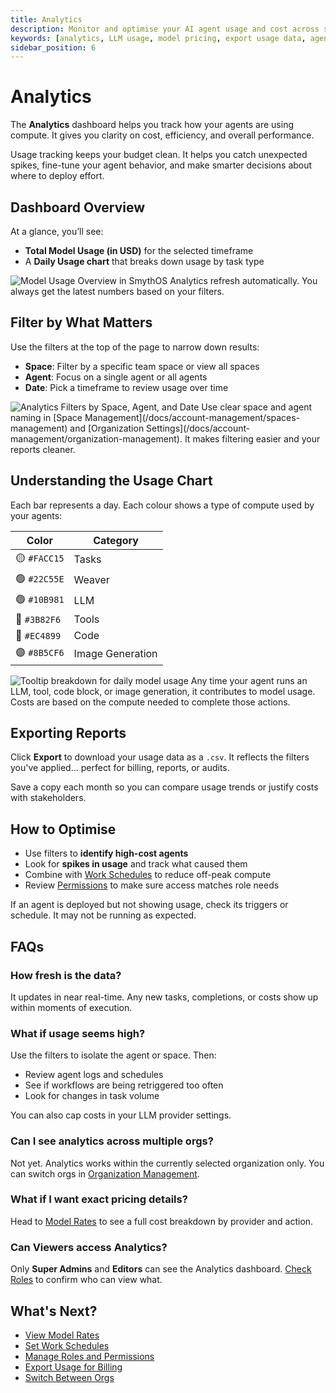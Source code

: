 ```yaml
---
title: Analytics
description: Monitor and optimise your AI agent usage and cost across spaces, agents, and dates using the SmythOS Analytics dashboard.
keywords: [analytics, LLM usage, model pricing, export usage data, agent insights, daily cost breakdown]
sidebar_position: 6
---
```


# Analytics

The **Analytics** dashboard helps you track how your agents are using compute. It gives you clarity on cost, efficiency, and overall performance.

<InfoCallout title="Why this matters">
Usage tracking keeps your budget clean. It helps you catch unexpected spikes, fine-tune your agent behavior, and make smarter decisions about where to deploy effort.
</InfoCallout>

<Spacer size="md" />

## Dashboard Overview

At a glance, you’ll see:

- **Total Model Usage (in USD)** for the selected timeframe  
- A **Daily Usage chart** that breaks down usage by task type

<Image src="/docs/img/agent_collaboration/analytics-overview.jpg" alt="Model Usage Overview in SmythOS" caption="Quickly spot cost patterns or performance outliers." />

<SuccessCallout title="Real-time updates">
Analytics refresh automatically. You always get the latest numbers based on your filters.
</SuccessCallout>

<Spacer size="md" />

## Filter by What Matters

Use the filters at the top of the page to narrow down results:

- **Space**: Filter by a specific team space or view all spaces
- **Agent**: Focus on a single agent or all agents
- **Date**: Pick a timeframe to review usage over time

<Image src="/docs/img/agent_collaboration/analytics-filtering.jpg" alt="Analytics Filters by Space, Agent, and Date" caption="Filter usage by space, agent, or month to get the most relevant view." />

<TipCallout title="Organise before you analyse">
Use clear space and agent naming in [Space Management](/docs/account-management/spaces-management) and [Organization Settings](/docs/account-management/organization-management). It makes filtering easier and your reports cleaner.
</TipCallout>

<Spacer size="md" />

## Understanding the Usage Chart

Each bar represents a day. Each colour shows a type of compute used by your agents:

| Color | Category             |
|----------------------|----------------------|
| 🟡 `#FACC15`          | Tasks                |
| 🟢 `#22C55E`          | Weaver               |
| 🟢 `#10B981`          | LLM                  |
| 🔵 `#3B82F6`          | Tools                |
| 🔴 `#EC4899`          | Code                 |
| 🟣 `#8B5CF6`          | Image Generation     |

<Image src="/docs/img/agent_collaboration/analytics-bar-tooltip.jpg" alt="Tooltip breakdown for daily model usage" caption="Hover over a bar to view usage details by category." />

<InfoCallout title="What counts as model usage?">
Any time your agent runs an LLM, tool, code block, or image generation, it contributes to model usage. Costs are based on the compute needed to complete those actions.
</InfoCallout>

<Spacer size="md" />

## Exporting Reports

Click **Export** to download your usage data as a `.csv`. It reflects the filters you've applied... perfect for billing, reports, or audits.

<SuccessCallout title="Pro tip: do this monthly">
Save a copy each month so you can compare usage trends or justify costs with stakeholders.
</SuccessCallout>

<Spacer size="md" />

## How to Optimise

- Use filters to **identify high-cost agents**
- Look for **spikes in usage** and track what caused them
- Combine with [Work Schedules](/docs/agent-collaboration/agent-work-schedules) to reduce off-peak compute
- Review [Permissions](/docs/agent-collaboration/permissions) to make sure access matches role needs

<WarningCallout title="Zero usage for days?">
If an agent is deployed but not showing usage, check its triggers or schedule. It may not be running as expected.
</WarningCallout>

<Spacer size="md" />

## FAQs

### How fresh is the data?

It updates in near real-time. Any new tasks, completions, or costs show up within moments of execution.

### What if usage seems high?

Use the filters to isolate the agent or space. Then:

- Review agent logs and schedules
- See if workflows are being retriggered too often
- Look for changes in task volume

You can also cap costs in your LLM provider settings.

### Can I see analytics across multiple orgs?

Not yet. Analytics works within the currently selected organization only. You can switch orgs in [Organization Management](/docs/account-management/organization-management).

### What if I want exact pricing details?

Head to [Model Rates](/docs/account-management/model-rates) to see a full cost breakdown by provider and action.

### Can Viewers access Analytics?

Only **Super Admins** and **Editors** can see the Analytics dashboard. [Check Roles](/docs/agent-collaboration/permissions) to confirm who can view what.

<Spacer size="md" />

## What's Next?

- [View Model Rates](/docs/account-management/model-rates)
- [Set Work Schedules](/docs/agent-collaboration/agent-work-schedules)
- [Manage Roles and Permissions](/docs/agent-collaboration/permissions)
- [Export Usage for Billing](/docs/account-management/subscription-management)
- [Switch Between Orgs](/docs/account-management/organization-management)
